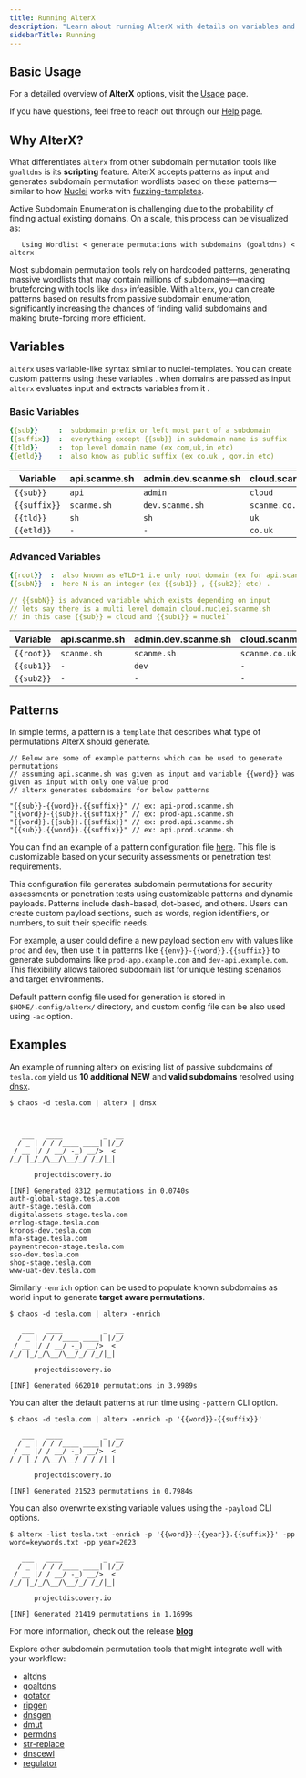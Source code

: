 ```yaml
---
title: Running AlterX
description: "Learn about running AlterX with details on variables and examples"
sidebarTitle: Running
---
```


## Basic Usage
For a detailed overview of **AlterX** options, visit the [Usage](/opensource/alterx/usage) page.

<Note> If you have questions, feel free to reach out through our [Help](/help) page.</Note>

## Why AlterX?

What differentiates `alterx` from other subdomain permutation tools like `goaltdns` is its **scripting** feature. AlterX accepts patterns as input and generates subdomain permutation wordlists based on these patterns—similar to how [Nuclei](https://github.com/projectdiscovery/nuclei) works with [fuzzing-templates](https://github.com/projectdiscovery/fuzzing-templates).

Active Subdomain Enumeration is challenging due to the probability of finding actual existing domains. On a scale, this process can be visualized as:

```console
   Using Wordlist < generate permutations with subdomains (goaltdns) < alterx
```

Most subdomain permutation tools rely on hardcoded patterns, generating massive wordlists that may contain millions of subdomains—making bruteforcing with tools like `dnsx` infeasible. With `alterx`, you can create patterns based on results from passive subdomain enumeration, significantly increasing the chances of finding valid subdomains and making brute-forcing more efficient.

## Variables

`alterx` uses variable-like syntax similar to nuclei-templates. You can create custom patterns using these variables . when domains are passed as input `alterx` evaluates input and extracts variables from it .

### Basic Variables
  
```yaml
{{sub}}     :  subdomain prefix or left most part of a subdomain
{{suffix}}  :  everything except {{sub}} in subdomain name is suffix
{{tld}}     :  top level domain name (ex com,uk,in etc)
{{etld}}    :  also know as public suffix (ex co.uk , gov.in etc)
```

| Variable   | api.scanme.sh | admin.dev.scanme.sh | cloud.scanme.co.uk |
| ---------- | ------------- | ------------------- | ------------------ |
| `{{sub}}`    | `api`         | `admin`             | `cloud`          |
| `{{suffix}}` | `scanme.sh`   | `dev.scanme.sh`     | `scanme.co.uk`   |
| `{{tld}}`    | `sh`          | `sh`                | `uk`             |
| `{{etld}}`   | `-`           | `-`                 | `co.uk`          |

### Advanced Variables

```yaml
{{root}}  :  also known as eTLD+1 i.e only root domain (ex for api.scanme.sh => {{root}} is scanme.sh)
{{subN}}  :  here N is an integer (ex {{sub1}} , {{sub2}} etc) .

// {{subN}} is advanced variable which exists depending on input
// lets say there is a multi level domain cloud.nuclei.scanme.sh
// in this case {{sub}} = cloud and {{sub1}} = nuclei`
```

| Variable | api.scanme.sh | admin.dev.scanme.sh | cloud.scanme.co.uk |
| -------- | ------------- | ------------------- | ------------------ |
| `{{root}}` | `scanme.sh`   | `scanme.sh`         | `scanme.co.uk`   |
| `{{sub1}}` | `-`           | `dev`               | `-`              |
| `{{sub2}}` | `-`           | `-`                 | `-`              |


## Patterns

In simple terms, a pattern is a `template` that describes what type of permutations AlterX should generate.

```console
// Below are some of example patterns which can be used to generate permutations
// assuming api.scanme.sh was given as input and variable {{word}} was given as input with only one value prod
// alterx generates subdomains for below patterns

"{{sub}}-{{word}}.{{suffix}}" // ex: api-prod.scanme.sh
"{{word}}-{{sub}}.{{suffix}}" // ex: prod-api.scanme.sh
"{{word}}.{{sub}}.{{suffix}}" // ex: prod.api.scanme.sh
"{{sub}}.{{word}}.{{suffix}}" // ex: api.prod.scanme.sh
```
You can find an example of a pattern configuration file [here](https://github.com/projectdiscovery/alterx/blob/main/permutations.yaml). This file is customizable based on your security assessments or penetration test requirements.

This configuration file generates subdomain permutations for security assessments or penetration tests using customizable patterns and dynamic payloads. Patterns include dash-based, dot-based, and others. Users can create custom payload sections, such as words, region identifiers, or numbers, to suit their specific needs.

For example, a user could define a new payload section `env` with values like `prod` and `dev`, then use it in patterns like `{{env}}-{{word}}.{{suffix}}` to generate subdomains like `prod-app.example.com` and `dev-api.example.com`. This flexibility allows tailored subdomain list for unique testing scenarios and target environments.

Default pattern config file used for generation is stored in `$HOME/.config/alterx/` directory, and custom config file can be also used using `-ac` option.

## Examples

An example of running alterx on existing list of passive subdomains of `tesla.com` yield us **10 additional NEW** and **valid subdomains** resolved using [dnsx](https://github.com/projectdiscovery/dnsx).

```console
$ chaos -d tesla.com | alterx | dnsx

 

   ___   ____          _  __
  / _ | / / /____ ____| |/_/
 / __ |/ / __/ -_) __/>  <  
/_/ |_/_/\__/\__/_/ /_/|_|              

      projectdiscovery.io

[INF] Generated 8312 permutations in 0.0740s
auth-global-stage.tesla.com
auth-stage.tesla.com
digitalassets-stage.tesla.com
errlog-stage.tesla.com
kronos-dev.tesla.com
mfa-stage.tesla.com
paymentrecon-stage.tesla.com
sso-dev.tesla.com
shop-stage.tesla.com
www-uat-dev.tesla.com
```

Similarly `-enrich` option can be used to populate known subdomains as world input to generate **target aware permutations**.

```console
$ chaos -d tesla.com | alterx -enrich

   ___   ____          _  __
  / _ | / / /____ ____| |/_/
 / __ |/ / __/ -_) __/>  <  
/_/ |_/_/\__/\__/_/ /_/|_|              

      projectdiscovery.io

[INF] Generated 662010 permutations in 3.9989s
```

You can alter the default patterns at run time using `-pattern` CLI option. 

```console
$ chaos -d tesla.com | alterx -enrich -p '{{word}}-{{suffix}}'

   ___   ____          _  __
  / _ | / / /____ ____| |/_/
 / __ |/ / __/ -_) __/>  <  
/_/ |_/_/\__/\__/_/ /_/|_|              

      projectdiscovery.io

[INF] Generated 21523 permutations in 0.7984s
```

You can also overwrite existing variable values using the `-payload` CLI options.

```console
$ alterx -list tesla.txt -enrich -p '{{word}}-{{year}}.{{suffix}}' -pp word=keywords.txt -pp year=2023

   ___   ____          _  __
  / _ | / / /____ ____| |/_/
 / __ |/ / __/ -_) __/>  <  
/_/ |_/_/\__/\__/_/ /_/|_|              

      projectdiscovery.io

[INF] Generated 21419 permutations in 1.1699s
```

<Tip>For more information, check out the release **[blog](https://blog.projectdiscovery.io/introducing-alterx-simplifying-active-subdomain-enumeration-with-patterns/)**</Tip>



Explore other subdomain permutation tools that might integrate well with your workflow:

- [altdns](https://github.com/infosec-au/altdns)
- [goaltdns](https://github.com/subfinder/goaltdns)
- [gotator](https://github.com/Josue87/gotator)
- [ripgen](https://github.com/resyncgg/ripgen/)
- [dnsgen](https://github.com/ProjectAnte/dnsgen)
- [dmut](https://github.com/bp0lr/dmut)
- [permdns](https://github.com/hpy/permDNS)
- [str-replace](https://github.com/j3ssie/str-replace)
- [dnscewl](https://github.com/codingo/DNSCewl)
- [regulator](https://github.com/cramppet/regulator)